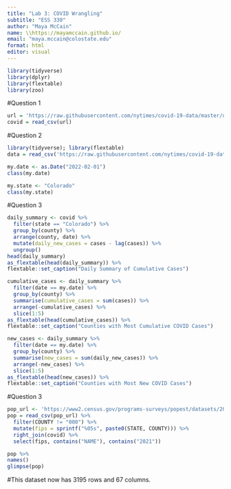 ```yaml
---
title: "Lab 3: COVID Wrangling"
subtitle: "ESS 330"
author: "Maya McCain" 
name: \\https://mayamccain.github.io/
email: "maya.mccain@colostate.edu"
format: html
editor: visual
---
```


```r
library(tidyverse)
library(dplyr)
library(flextable)
library(zoo)
```

#Question 1

```r
url = 'https://raw.githubusercontent.com/nytimes/covid-19-data/master/us-counties.csv'
covid = read_csv(url)
```

#Question 2

```r
library(tidyverse); library(flextable)
data = read_csv('https://raw.githubusercontent.com/nytimes/covid-19-data/master/us-counties.csv')

my.date <- as.Date("2022-02-01")
class(my.date)

my.state <- "Colorado"
class(my.state)
```

#Question 3

```r
daily_summary <- covid %>%
  filter(state == "Colorado") %>%
  group_by(county) %>%
  arrange(county, date) %>%
  mutate(daily_new_cases = cases - lag(cases)) %>%
  ungroup()
head(daily_summary)
as_flextable(head(daily_summary)) %>% 
flextable::set_caption("Daily Summary of Cumulative Cases")
```

```r
cumulative_cases <- daily_summary %>% 
  filter(date == my.date) %>%
  group_by(county) %>%
  summarise(cumulative_cases = sum(cases)) %>%
  arrange(-cumulative_cases) %>%
  slice(1:5)
as_flextable(head(cumulative_cases)) %>% 
flextable::set_caption("Counties with Most Cumulative COVID Cases")
```

```r
new_cases <- daily_summary %>% 
  filter(date == my.date) %>%
  group_by(county) %>%
  summarise(new_cases = sum(daily_new_cases)) %>%
  arrange(-new_cases) %>%
  slice(1:5)
as_flextable(head(new_cases)) %>% 
flextable::set_caption("Counties with Most New COVID Cases")
```

#Question 3

```r
pop_url <- 'https://www2.census.gov/programs-surveys/popest/datasets/2020-2023/counties/totals/co-est2023-alldata.csv'
pop = read_csv(pop_url) %>%
  filter(COUNTY != "000") %>% 
  mutate(fips = sprintf("%05s", paste0(STATE, COUNTY))) %>%  
  right_join(covid) %>% 
  select(fips, contains("NAME"), contains("2021")) 
```

```r
pop %>% 
names()
glimpse(pop)
```

#This dataset now has 3195 rows and 67 columns.
